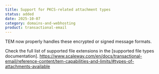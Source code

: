 ```yaml
---
title: Support for PKCS-related attachment types
status: added
date: 2025-10-07
category: domains-and-webhosting
product: transactional-email
---
```


TEM now properly handles these encrypted or signed message formats.

Check the full list of supported file extensions in the [supported file types documentation].
https://www.scaleway.com/en/docs/transactional-email/reference-content/tem-capabilities-and-limits/#types-of-attachments-available

